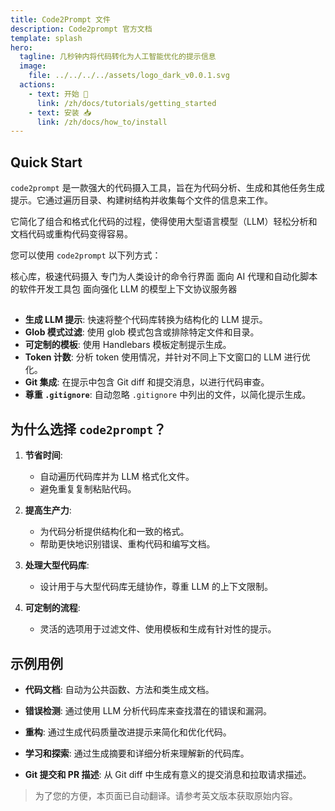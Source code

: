 ```yaml
---
title: Code2Prompt 文件
description: Code2prompt 官方文档
template: splash
hero:
  tagline: 几秒钟内将代码转化为人工智能优化的提示信息
  image:
    file: ../../../../assets/logo_dark_v0.0.1.svg
  actions:
    - text: 开始 🚀
      link: /zh/docs/tutorials/getting_started
    - text: 安装 📥
      link: /zh/docs/how_to/install
---
```



## Quick Start

<LinkCard
  title="Getting Started 🚀"
  href="/zh/docs/tutorials/getting_started"
/>
<LinkCard title="Installation 📥" href="/zh/docs/how_to/install" />
<LinkCard title="Learn Filtering 🔍" href="/zh/docs/tutorials/learn_filters" />
<LinkCard
  title="Learn Templating 📝"
  href="/zh/docs/tutorials/learn_templates"
/>
<LinkCard title="Vision 🔮" href="/zh/docs/vision" />

`code2prompt` 是一款强大的代码摄入工具，旨在为代码分析、生成和其他任务生成提示。它通过遍历目录、构建树结构并收集每个文件的信息来工作。

它简化了组合和格式化代码的过程，使得使用大型语言模型（LLM）轻松分析和文档代码或重构代码变得容易。

您可以使用 `code2prompt` 以下列方式：

<CardGrid>
  <Card title="Core" icon="seti:rust">
    核心库，极速代码摄入
  </Card>
  <Card title="CLI" icon="seti:powershell">
    专门为人类设计的命令行界面
  </Card>
  <Card title="SDK" icon="seti:python">
    面向 AI 代理和自动化脚本的软件开发工具包
  </Card>
  <Card title="MCP" icon="seti:folder">
    面向强化 LLM 的模型上下文协议服务器
  </Card>
</CardGrid>

##

- **生成 LLM 提示**: 快速将整个代码库转换为结构化的 LLM 提示。
- **Glob 模式过滤**: 使用 glob 模式包含或排除特定文件和目录。
- **可定制的模板**: 使用 Handlebars 模板定制提示生成。
- **Token 计数**: 分析 token 使用情况，并针对不同上下文窗口的 LLM 进行优化。
- **Git 集成**: 在提示中包含 Git diff 和提交消息，以进行代码审查。
- **尊重 `.gitignore`**: 自动忽略 `.gitignore` 中列出的文件，以简化提示生成。

## 为什么选择 `code2prompt`？

1. **节省时间**:

   - 自动遍历代码库并为 LLM 格式化文件。
   - 避免重复复制粘贴代码。

2. **提高生产力**:

   - 为代码分析提供结构化和一致的格式。
   - 帮助更快地识别错误、重构代码和编写文档。

3. **处理大型代码库**:

   - 设计用于与大型代码库无缝协作，尊重 LLM 的上下文限制。

4. **可定制的流程**:
   - 灵活的选项用于过滤文件、使用模板和生成有针对性的提示。

## 示例用例

- **代码文档**:
  自动为公共函数、方法和类生成文档。

- **错误检测**:
  通过使用 LLM 分析代码库来查找潜在的错误和漏洞。

- **重构**:
  通过生成代码质量改进提示来简化和优化代码。

- **学习和探索**:
  通过生成摘要和详细分析来理解新的代码库。

- **Git 提交和 PR 描述**:
  从 Git diff 中生成有意义的提交消息和拉取请求描述。

> 为了您的方便，本页面已自动翻译。请参考英文版本获取原始内容。
